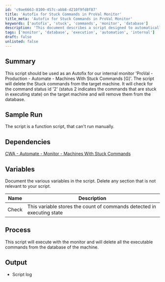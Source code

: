 ```yaml
---
id: 'c9ae6663-8100-457c-abb8-d210f9fd8f87'
title: 'Autofix for Stuck Commands in ProVal Monitor'
title_meta: 'Autofix for Stuck Commands in ProVal Monitor'
keywords: ['autofix', 'stuck', 'commands', 'monitor', 'database']
description: 'This document describes a script designed to automatically fix issues with stuck commands in the ProVal monitor. It identifies and deletes commands that are stuck in an executing state, ensuring smoother operation of the monitoring system.'
tags: ['monitor', 'database', 'execution', 'automation', 'internal']
draft: false
unlisted: false
---
```

## Summary

This script should be used as an Autofix for our internal monitor 'ProVal - Production - Automate - Machines With Stuck Commands [G]'. The script will delete the Stuck commands from the target machine. It will check for the command status id '2' (status 2 indicates the commands that are stuck in executing state) on the target machine and will remove them from the database.

## Sample Run

The script is a function script, that can't run manually.

## Dependencies

[CWA - Automate - Monitor - Machines With Stuck Commands](https://proval.itglue.com/DOC-5078775-12419536)

## Variables

Document the various variables in the script. Delete any section that is not relevant to your script.

| Name  | Description                                                                                     |
|-------|-------------------------------------------------------------------------------------------------|
| Check | This variable stores the count of commands detected in executing state                          |

## Process

This script will execute with the monitor and will delete all the executable commands from the database of the machine.

## Output

- Script log











